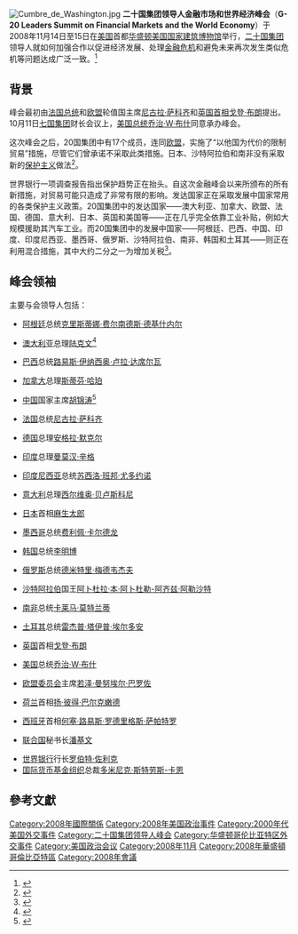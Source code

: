 [[File:Cumbre_de_Washington.jpg|right]]
'''二十国集团领导人金融市场和世界经济峰会'''（'''G-20 Leaders Summit on Financial Markets and the World Economy'''）于2008年11月14日至15日在[[美国|美国]]首都[[华盛顿哥伦比亚特区|华盛顿]][[國立建築博物館|美国国家建筑博物馆]]举行，[[二十国集团|二十国集团]]领导人就如何加强合作以促进经济发展、处理[[2008年全球金融危机|金融危机]]和避免未来再次发生类似危机等问题达成广泛一致。<ref>{{Cite news |url=http://www.xinhuanet.com/world/2016-08/26/c_1119461149.htm |title=新闻背景：二十国集团机制的形成与发展 -新华网 |last=钟玉岚 |accessdate=2021-11-12 |archive-date=2021-11-12 |archive-url=https://web.archive.org/web/20211112155050/http://www.xinhuanet.com/world/2016-08/26/c_1119461149.htm }}</ref>

==背景==
峰会最初由[[法国总统|法国总统]]和[[欧盟|欧盟]]轮值国主席[[尼古拉·萨科齐|尼古拉·萨科齐]]和[[英国首相|英国首相]][[戈登·布朗|戈登·布朗]]提出。10月11日[[七国集团|七国集团]]财长会议上，[[美国总统|美国总统]][[乔治·W·布什|乔治·W·布什]]同意承办峰会。

这次峰会之后，20国集团中有17个成员，连同[[欧盟|欧盟]]，实施了“以他国为代价的限制贸易”措施，尽管它们曾承诺不采取此类措施。日本、沙特阿拉伯和南非没有采取新的[[保护主义|保护主义]]做法<ref>{{cite news| author =Warner Rose| title =20国集团虽有承诺但仍见保护主义趋势| date =2009-03-13| publisher =美国国务院国际信息局| url =http://www.america.gov/st/econ-chinese/2009/March/20090316161805berehellek0.7677423.html?CP.rss=true| work =美国参考| pages =| accessdate =2009-03-17| language =| deadurl =yes| archiveurl =https://web.archive.org/web/20090417090005/http://www.america.gov/st/econ-chinese/2009/March/20090316161805berehellek0.7677423.html?CP.rss=true| archivedate =2009-04-17}}</ref>。

世界银行一项调查报告指出保护趋势正在抬头。自这次金融峰会以来所颁布的所有新措施，对贸易可能只造成了非常有限的影响。发达国家正在采取发展中国家常用的各类保护主义政策。20国集团中的发达国家——澳大利亚、加拿大、欧盟、法国、德国、意大利、日本、英国和美国等——正在几乎完全依靠工业补贴，例如大规模援助其汽车工业。而20国集团中的发展中国家——阿根廷、巴西、中国、印度、印度尼西亚、墨西哥、俄罗斯、沙特阿拉伯、南非、韩国和土耳其——则正在利用混合措施，其中大约二分之一为增加关税<ref>{{cite web |url=http://www.voxeu.org/index.php?q=node/3183 |title=Trade protection: Incipient but worrisome trends |accessdate=2009-03-17 |author=Elisa Gamberoni |coauthors=Richard Newfarmer |date=4 March 2009 |publisher=VoxEU |archive-date=2012-06-01 |archive-url=https://web.archive.org/web/20120601080418/http://voxeu.org/index.php?q=node%2F3183 |dead-url=no }}</ref>。

== 峰会领袖 ==
主要与会领导人包括：
*{{flagicon|Argentina}}[[阿根廷|阿根廷]]总统[[克里斯蒂娜·费尔南德斯·德基什内尔|克里斯蒂娜·费尔南德斯·德基什内尔]]
*{{flagicon|Australia}}[[澳大利亚|澳大利亚]]总理[[陆克文|陆克文]]<ref>{{Cite news |url=http://www.chinanews.com/gj/gjrw/news/2008/11-04/1436322.shtml |title=澳媒披露布什不知何谓G20 陆克文予以否认 |accessdate=2021-11-12 |archive-date=2021-11-12 |archive-url=https://web.archive.org/web/20211112141242/http://www.chinanews.com/gj/gjrw/news/2008/11-04/1436322.shtml }}</ref>
*{{flagicon|Brazil}}[[巴西|巴西]]总统[[路易斯·伊纳西奥·卢拉·达席尔瓦|路易斯·伊纳西奥·卢拉·达席尔瓦]]
*{{flagicon|Canada}}[[加拿大|加拿大]]总理[[斯蒂芬·哈珀|斯蒂芬·哈珀]]
*{{flagicon|China}}[[中国|中国]]国家主席[[胡锦涛|胡锦涛]]<ref>{{Cite news |url=https://china.huanqiu.com/article/9CaKrnJnILT |title=胡锦涛在G20峰会上发表讲话 呼吁合作共赢 |accessdate=2021-11-12 |archive-date=2021-11-12 |archive-url=https://web.archive.org/web/20211112155230/https://china.huanqiu.com/article/9CaKrnJnILT }}</ref>
*{{flagicon|France}}[[法国|法国]]总统[[尼古拉·萨科齐|尼古拉·萨科齐]]
*{{flagicon|Germany}}[[德国|德国]]总理[[安格拉·默克尔|安格拉·默克尔]]
*{{flagicon|India}}[[印度|印度]]总理[[曼莫汉·辛格|曼莫汉·辛格]]
*{{flagicon|Indonesia}}[[印度尼西亚|印度尼西亚]]总统[[苏西洛·班邦·尤多约诺|苏西洛·班邦·尤多约诺]]
*{{flagicon|Italy}}[[意大利|意大利]]总理[[西尔维奥·贝卢斯科尼|西尔维奥·贝卢斯科尼]]
*{{flagicon|Japan}}[[日本|日本]]首相[[麻生太郎|麻生太郎]]
*{{flagicon|Mexico}}[[墨西哥|墨西哥]]总统[[费利佩·卡尔德龙|费利佩·卡尔德龙]]
*{{flagicon|South Korea}}[[韩国|韩国]]总统[[李明博|李明博]]
*{{flagicon|Russia}}[[俄罗斯|俄罗斯]]总统[[德米特里·梅德韦杰夫|德米特里·梅德韦杰夫]]
*{{flagicon|Saudi Arabia}}[[沙特阿拉伯|沙特阿拉伯]]国王[[阿卜杜拉·本·阿卜杜勒-阿齐兹·阿勒沙特|阿卜杜拉·本·阿卜杜勒-阿齐兹·阿勒沙特]]
*{{flagicon|South Africa}}[[南非|南非]]总统[[卡莱马·莫特兰蒂|卡莱马·莫特兰蒂]]
*{{flagicon|Turkey}}[[土耳其|土耳其]]总统[[雷杰普·塔伊普·埃尔多安|雷杰普·塔伊普·埃尔多安]]
*{{flagicon|UK}}[[英国|英国]]首相[[戈登·布朗|戈登·布朗]]
*{{flagicon|USA}}[[美国|美国]]总统[[乔治·W·布什|乔治·W·布什]]
*{{flagicon|EU}}[[欧盟委员会|欧盟委员会]]主席[[若泽·曼努埃尔·巴罗佐|若泽·曼努埃尔·巴罗佐]]
*{{flagicon|Netherlands}}[[荷兰|荷兰]]首相[[扬·彼得·巴尔克嫩德|扬·彼得·巴尔克嫩德]]
*{{flagicon|Spain}}[[西班牙|西班牙]]首相[[何塞·路易斯·罗德里格斯·萨帕特罗|何塞·路易斯·罗德里格斯·萨帕特罗]]
*{{flagicon|UN}}[[联合国|联合国]]秘书长[[潘基文|潘基文]]
*[[世界银行|世界银行]]行长[[罗伯特·佐利克|罗伯特·佐利克]]
*[[国际货币基金组织|国际货币基金组织]]总裁[[多米尼克·斯特劳斯-卡恩|多米尼克·斯特劳斯-卡恩]]

== 參考文獻 ==
{{commonscat|2008 G-20 Washington summit}}
<div class="references-small">
<references />
</div>

{{G-20 leaders' summits}}

[[Category:2008年國際關係|Category:2008年國際關係]]
[[Category:2008年美国政治事件|Category:2008年美国政治事件]]
[[Category:2000年代美国外交事件|Category:2000年代美国外交事件]]
[[Category:二十国集团领导人峰会|Category:二十国集团领导人峰会]]
[[Category:华盛顿哥伦比亚特区外交事件|Category:华盛顿哥伦比亚特区外交事件]]
[[Category:美国政治会议|Category:美国政治会议]]
[[Category:2008年11月|Category:2008年11月]]
[[Category:2008年華盛頓哥倫比亞特區|Category:2008年華盛頓哥倫比亞特區]]
[[Category:2008年會議|Category:2008年會議]]